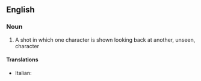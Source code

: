 ==English==

===Noun===
{{wikipedia|Shot reverse shot}}
{{en-noun|head=[[reverse]] [[shot]]}}

# {{context|cinematography}} A shot in which one character is shown looking back at another, unseen, character

====Translations====
{{trans-top|contrafield}}
* Italian: {{t-|it|controcampo|m}}
{{trans-mid}}
{{trans-bottom}}